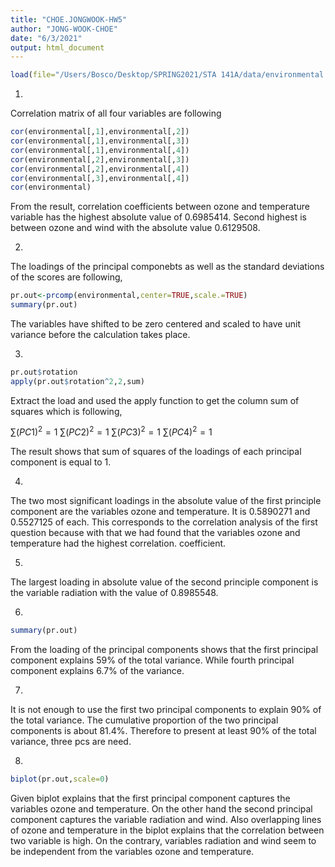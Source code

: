 ```yaml
---
title: "CHOE.JONGWOOK-HW5"
author: "JONG-WOOK-CHOE"
date: "6/3/2021"
output: html_document
---
```



```r
load(file="/Users/Bosco/Desktop/SPRING2021/STA 141A/data/environmental.RData")
```

1. 

Correlation matrix of all four variables are following

```r
cor(environmental[,1],environmental[,2])
cor(environmental[,1],environmental[,3])
cor(environmental[,1],environmental[,4])
cor(environmental[,2],environmental[,3])
cor(environmental[,2],environmental[,4])
cor(environmental[,3],environmental[,4])
cor(environmental)
```

From the result, correlation coefficients between ozone and temperature variable has the highest absolute value of 0.6985414. Second highest is between ozone and wind with the absolute value 0.6129508.

2. 

The loadings of the principal componebts as well as the standard deviations of the scores are following,

```r
pr.out<-prcomp(environmental,center=TRUE,scale.=TRUE)
summary(pr.out)
```

The variables have shifted to be zero centered and scaled to have unit variance before the calculation takes place.

3.

```r
pr.out$rotation
apply(pr.out$rotation^2,2,sum)
```

Extract the load and used the apply function to get the column sum of squares which is following,

$\sum(PC1)^2=1$
$\sum(PC2)^2=1$
$\sum(PC3)^2=1$
$\sum(PC4)^2=1$

The result shows that sum of squares of the loadings of each principal component is equal to 1.

4. 

The two most significant loadings in the absolute value of the first principle component are the variables ozone and temperature. It is 0.5890271 and 0.5527125 of each. This corresponds to the correlation analysis of the first question because with that we had found that the variables ozone and temperature had the highest correlation. coefficient.

5. 

The largest loading in absolute value of the second principle component is the variable radiation with the value of 0.8985548.

6. 

```r
summary(pr.out)
```

From the loading of the principal components shows that the first principal component explains 59% of the total variance. While fourth principal component explains 6.7% of the variance.


7. 

It is not enough to use the first two principal components to explain 90% of the total variance. The cumulative proportion of the two principal components is about 81.4%. Therefore to present at least 90% of the total variance, three pcs are need.

8.

```r
biplot(pr.out,scale=0)
```

Given biplot explains that the first principal component captures the variables ozone and temperature. On the other hand the second principal component captures the variable radiation and wind. Also overlapping lines of ozone and temperature in the biplot explains that the correlation between two variable is high. On the contrary, variables radiation and wind seem to be independent from the variables ozone and temperature.